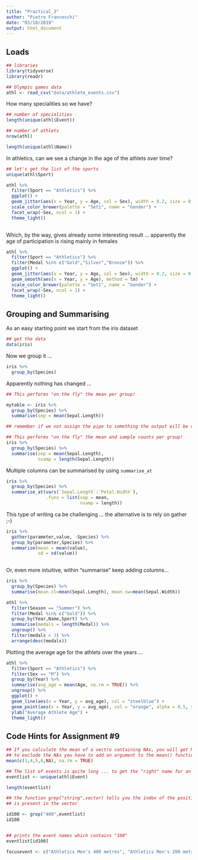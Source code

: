 ```yaml
---
title: "Practical_3"
author: "Pietro Franceschi"
date: "03/10/2019"
output: html_document
---
```


## Loads

```r
## libraries
library(tidyverse)
library(readr)
```


```r
## Olympic games data
athl <- read_csv("data/athlete_events.csv")
```

How many specialities so we have?

```r
## number of specialities
length(unique(athl$Event))

## number of athlets
nrow(athl)
```

```r
length(unique(athl$Name))
```


In athletics, can we see a change in the age of the athlets over time?

```r
## let's get the list of the sports
unique(athl$Sport)
```


```r
athl %>% 
  filter(Sport == "Athletics") %>% 
  ggplot() + 
  geom_jitter(aes(x = Year, y = Age, col = Sex), width = 0.2, size = 0.1) +
  scale_color_brewer(palette = "Set1", name = "Gender") + 
  facet_wrap(~Sex, ncol = 1) + 
  theme_light()
  
```

Which, by the way, gives already some interesting result ... apparently the age of participation is rising mainly in females


```r
athl %>% 
  filter(Sport == "Athletics") %>% 
  filter(Medal %in% c("Gold","Silver","Bronze")) %>% 
  ggplot() + 
  geom_jitter(aes(x = Year, y = Age, col = Sex), width = 0.2, size = 0.1) +
  geom_smooth(aes(x = Year, y = Age), method = lm) + 
  scale_color_brewer(palette = "Set1", name = "Gender") + 
  facet_wrap(~Sex, ncol = 1) + 
  theme_light()
```

## Grouping and Summarising

As an easy starting point we start from the iris dataset

```r
## get the data
data(iris)
```

Now we group it ...

```r
iris %>% 
  group_by(Species)
```

Apparently nothing has changed ...

```r
## This performs "on the fly" the mean per group! 

mytable <- iris %>% 
  group_by(Species) %>% 
  summarise(sep = mean(Sepal.Length))

## remember if we not assign the pipe to something the output will be only printed!
```


```r
## This performs "on the fly" the mean and sample counts per group! 
iris %>% 
  group_by(Species) %>% 
  summarise(sep = mean(Sepal.Length), 
            nsamp = length(Sepal.Length))
```

Multiple columns can be summarised by using `summarise_at`

```r
iris %>% 
  group_by(Species) %>% 
  summarise_at(vars(`Sepal.Length`:`Petal.Width`),
               .funs = list(sep = mean, 
                            nsamp = length))
```

This type of writing ca be challenging ... the alternative is to rely on gather ;-)


```r
iris %>% 
  gather(parameter,value, -Species) %>% 
  group_by(parameter,Species) %>% 
  summarise(mean = mean(value), 
            sd = sd(value))
  
```


Or, even more intuitive, within "summarise" keep adding columns...
```r
iris %>% 
  group_by(Species) %>% 
  summarise(mean.sl=mean(Sepal.Length), mean.sw=mean(Sepal.Width))
```




```r
athl %>% 
  filter(Season == "Summer") %>% 
  filter(Medal %in% c("Gold")) %>% 
  group_by(Year,Name,Sport) %>% 
  summarise(medals = length(Medal)) %>% 
  ungroup() %>% 
  filter(medals > 3) %>% 
  arrange(desc(medals))
```

Plotting the average age for the athlets over the years ...

```r
athl %>% 
  filter(Sport == "Athletics") %>% 
  filter(Sex == "M") %>% 
  group_by(Year) %>% 
  summarise(avg_age = mean(Age, na.rm = TRUE)) %>% 
  ungroup() %>% 
  ggplot() + 
  geom_line(aes(x = Year, y = avg_age), col = "steelblue") + 
  geom_point(aes(x = Year, y = avg_age), col = "orange", alpha = 0.5, size = 3) + 
  ylab("Average Athlete Age") + 
  theme_light()
```


## Code Hints for Assignment #9

```r
## If you calculate the mean of a vectro containing NAs, you will get NA by default
## to exclude the NAs you have to add an argument to the mean() function
mean(c(1,4,5,6,NA), na.rm = TRUE)
```


```r
## The list of events is quite long ... to get the "right" name for an event you need
eventlist <- unique(athl$Event)

length(eventlist)
```

```r
## the function grep("string",vector) tells you the index of the positions where "string" 
## is present in the vector

id100 <- grep("400",eventlist)
id100


## prints the event names which contains "100"
eventlist[id100]

```




```r
focusevent <- c("Athletics Men's 400 metres", "Athletics Men's 200 metres")
```





